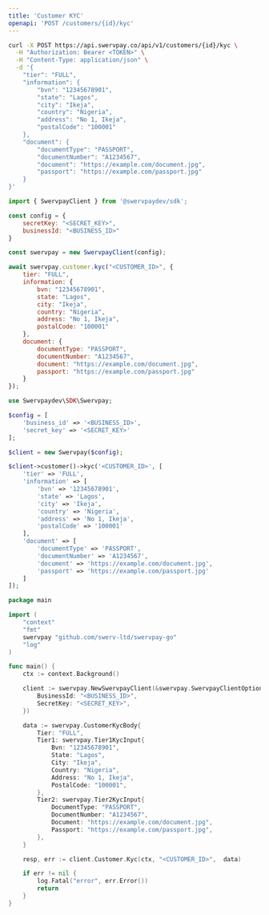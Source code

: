 ```yaml
---
title: 'Customer KYC'
openapi: 'POST /customers/{id}/kyc'
---
```


<RequestExample>

```bash cURL
curl -X POST https://api.swervpay.co/api/v1/customers/{id}/kyc \
  -H "Authorization: Bearer <TOKEN>" \
  -H "Content-Type: application/json" \
  -d '{
	"tier": "FULL",
	"information": {
		"bvn": "12345678901",
		"state": "Lagos",
		"city": "Ikeja",
		"country": "Nigeria",
		"address": "No 1, Ikeja",
		"postalCode": "100001"
	},
	"document": {
		"documentType": "PASSPORT",
		"documentNumber": "A1234567",
		"document": "https://example.com/document.jpg",
		"passport": "https://example.com/passport.jpg"
	}
}'
```

```javascript Node.js
import { SwervpayClient } from '@swervpaydev/sdk';

const config = {
    secretKey: "<SECRET_KEY>",
    businessId: "<BUSINESS_ID>"
}

const swervpay = new SwervpayClient(config);

await swervpay.customer.kyc("<CUSTOMER_ID>", {
	tier: "FULL",
	information: {
		bvn: "12345678901",
		state: "Lagos",
		city: "Ikeja",
		country: "Nigeria",
		address: "No 1, Ikeja",
		postalCode: "100001"
	},
	document: {
		documentType: "PASSPORT",
		documentNumber: "A1234567",
		document: "https://example.com/document.jpg",
		passport: "https://example.com/passport.jpg"
	}
});
```

```php PHP
use Swervpaydev\SDK\Swervpay;

$config = [
	'business_id' => '<BUSINESS_ID>',
	'secret_key' => '<SECRET_KEY>'
];

$client = new Swervpay($config);

$client->customer()->kyc('<CUSTOMER_ID>', [
	'tier' => 'FULL',
	'information' => [
		'bvn' => '12345678901',
		'state' => 'Lagos',
		'city' => 'Ikeja',
		'country' => 'Nigeria',
		'address' => 'No 1, Ikeja',
		'postalCode' => '100001'
	],
	'document' => [
		'documentType' => 'PASSPORT',
		'documentNumber' => 'A1234567',
		'document' => 'https://example.com/document.jpg',
		'passport' => 'https://example.com/passport.jpg'
	]
]);
```


```go Go
package main

import (
	"context"
	"fmt"
	swervpay "github.com/swerv-ltd/swervpay-go"
	"log"
)

func main() {
	ctx := context.Background()

	client := swervpay.NewSwervpayClient(&swervpay.SwervpayClientOption{
        BusinessId: "<BUSINESS_ID>",
        SecretKey: "<SECRET_KEY>",
    })

    data := swervpay.CustomerKycBody{
        Tier: "FULL",
		Tier1: swervpay.Tier1KycInput{
			Bvn: "12345678901",
			State: "Lagos",
			City: "Ikeja",
			Country: "Nigeria",
			Address: "No 1, Ikeja",
			PostalCode: "100001",
		},
		Tier2: swervpay.Tier2KycInput{
			DocumentType: "PASSPORT",
			DocumentNumber: "A1234567",
			Document: "https://example.com/document.jpg",
			Passport: "https://example.com/passport.jpg",
		},
    }

	resp, err := client.Customer.Kyc(ctx, "<CUSTOMER_ID>",  data)

	if err != nil {
		log.Fatal("error", err.Error())
		return
	}
}
```

</RequestExample>

